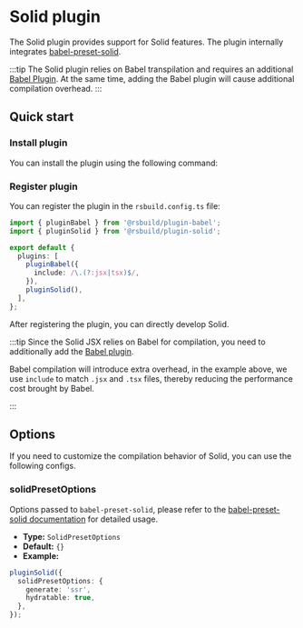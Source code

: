# Solid plugin


<SourceCode href="https://github.com/web-infra-dev/rsbuild/tree/main/packages/plugin-solid" />

The Solid plugin provides support for Solid features. The plugin internally integrates [babel-preset-solid](https://github.com/solidjs/solid/tree/main/packages/babel-preset-solid).

:::tip
The Solid plugin relies on Babel transpilation and requires an additional [Babel Plugin](/plugins/list/plugin-babel). At the same time, adding the Babel plugin will cause additional compilation overhead.
:::

## Quick start

### Install plugin

You can install the plugin using the following command:


<PackageManagerTabs command="add @rsbuild/plugin-babel @rsbuild/plugin-solid -D" />

### Register plugin

You can register the plugin in the `rsbuild.config.ts` file:

```ts title="rsbuild.config.ts"
import { pluginBabel } from '@rsbuild/plugin-babel';
import { pluginSolid } from '@rsbuild/plugin-solid';

export default {
  plugins: [
    pluginBabel({
      include: /\.(?:jsx|tsx)$/,
    }),
    pluginSolid(),
  ],
};
```

After registering the plugin, you can directly develop Solid.

:::tip
Since the Solid JSX relies on Babel for compilation, you need to additionally add the [Babel plugin](/plugins/list/plugin-babel).

Babel compilation will introduce extra overhead, in the example above, we use `include` to match `.jsx` and `.tsx` files, thereby reducing the performance cost brought by Babel.

:::

## Options

If you need to customize the compilation behavior of Solid, you can use the following configs.

### solidPresetOptions

Options passed to `babel-preset-solid`, please refer to the [babel-preset-solid documentation](https://www.npmjs.com/package/babel-preset-solid) for detailed usage.

- **Type:** `SolidPresetOptions`
- **Default:** `{}`
- **Example:**

```ts
pluginSolid({
  solidPresetOptions: {
    generate: 'ssr',
    hydratable: true,
  },
});
```
